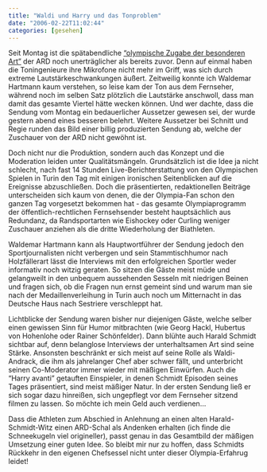 ```yaml
---
title: "Waldi und Harry und das Tonproblem"
date: "2006-02-22T11:02:44"
categories: [gesehen]
---
```


Seit Montag ist die spätabendliche ["olympische Zugabe der besonderen Art"](http://sport.ard.de/spe/turin/radiotv/waldi-und-harry.jhtml) der ARD noch unerträglicher als bereits zuvor. Denn auf einmal haben die Toningenieure ihre Mikrofone nicht mehr im Griff, was sich durch extreme Lautstärkeschwankungen äußert. Zeitweilig konnte ich Waldemar Hartmann kaum verstehen, so leise kam der Ton aus dem Fernseher, während noch im selben Satz plötzlich die Lautstärke anschwoll, dass man damit das gesamte Viertel hätte wecken können. Und wer dachte, dass die Sendung vom Montag ein bedauerlicher Aussetzer gewesen sei, der wurde gestern abend eines besseren belehrt. Weitere Aussetzer bei Schnitt und Regie runden das Bild einer billig produzierten Sendung ab, welche der Zuschauer von der ARD nicht gewöhnt ist.

Doch nicht nur die Produktion, sondern auch das Konzept und die Moderation leiden unter Qualitätsmängeln. Grundsätzlich ist die Idee ja nicht schlecht, nach fast 14 Stunden Live-Berichterstattung von den Olympischen Spielen in Turin den Tag mit einigen ironischen Seitenblicken auf die Ereignisse abzuschließen. Doch die präsentierten, redaktionellen Beiträge unterscheiden sich kaum von denen, die der Olympia-Fan schon den ganzen Tag vorgesetzt bekommen hat - das gesamte Olympiaprogramm der öffentlich-rechtlichen Fernsehsender besteht hauptsächlich aus Redundanz, da Randsportarten wie Eishockey oder Curling weniger Zuschauer anziehen als die dritte Wiederholung der Biathleten.

Waldemar Hartmann kann als Hauptwortführer der Sendung jedoch den Sportjournalisten nicht verbergen und sein Stammtischhumor nach Holzfällerart lässt die Interviews mit den erfolgreichen Sportler weder informativ noch witzig geraten. So sitzen die Gäste meist müde und gelangweilt in den unbequem aussehenden Sesseln mit niedrigen Beinen und fragen sich, ob die Fragen nun ernst gemeint sind und warum man sie nach der Medaillenverleihung in Turin auch noch um Mitternacht in das Deutsche Haus nach Sestriere verschleppt hat.

Lichtblicke der Sendung waren bisher nur diejenigen Gäste, welche selber einen gewissen Sinn für Humor mitbrachten (wie Georg Hackl, Hubertus von Hohenlohe oder Rainer Schönfelder). Dann blühte auch Harald Schmidt sichtbar auf, denn belanglose Interviews der unterhaltsamen Art sind seine Stärke. Ansonsten beschränkt er sich meist auf seine Rolle als Waldi-Andrack, die ihm als jahrelanger Chef aber schwer fällt, und unterbricht seinen Co-Moderator immer wieder mit mäßigen Einwürfen. Auch die "Harry avanti" getauften Einspieler, in denen Schmidt Episoden seines Tages präsentiert, sind meist mäßiger Natur. In der ersten Sendung ließ er sich sogar dazu hinreißen, sich ungepflegt vor dem Fernseher sitzend filmen zu lassen. So möchte ich mein Geld auch verdienen...

Dass die Athleten zum Abschied in Anlehnung an einen alten Harald-Schmidt-Witz einen ARD-Schal als Andenken erhalten (ich finde die Schneekugeln viel origineller), passt genau in das Gesamtbild der mäßigen Umsetzung einer guten Idee. So bleibt mir nur zu hoffen, dass Schmidts Rückkehr in den eigenen Chefsessel nicht unter dieser Olympia-Erfahrug leidet!
